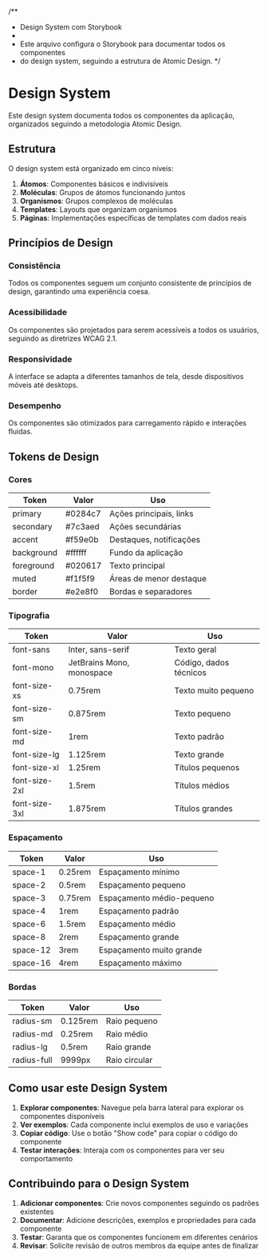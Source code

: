 /**
 * Design System com Storybook
 * 
 * Este arquivo configura o Storybook para documentar todos os componentes
 * do design system, seguindo a estrutura de Atomic Design.
 */


<Meta title="Design System/Introdução" />

# Design System

Este design system documenta todos os componentes da aplicação, organizados seguindo a metodologia Atomic Design.

## Estrutura

O design system está organizado em cinco níveis:

1. **Átomos**: Componentes básicos e indivisíveis
2. **Moléculas**: Grupos de átomos funcionando juntos
3. **Organismos**: Grupos complexos de moléculas
4. **Templates**: Layouts que organizam organismos
5. **Páginas**: Implementações específicas de templates com dados reais

## Princípios de Design

### Consistência
Todos os componentes seguem um conjunto consistente de princípios de design, garantindo uma experiência coesa.

### Acessibilidade
Os componentes são projetados para serem acessíveis a todos os usuários, seguindo as diretrizes WCAG 2.1.

### Responsividade
A interface se adapta a diferentes tamanhos de tela, desde dispositivos móveis até desktops.

### Desempenho
Os componentes são otimizados para carregamento rápido e interações fluidas.

## Tokens de Design

### Cores

| Token | Valor | Uso |
|-------|-------|-----|
| primary | #0284c7 | Ações principais, links |
| secondary | #7c3aed | Ações secundárias |
| accent | #f59e0b | Destaques, notificações |
| background | #ffffff | Fundo da aplicação |
| foreground | #020617 | Texto principal |
| muted | #f1f5f9 | Áreas de menor destaque |
| border | #e2e8f0 | Bordas e separadores |

### Tipografia

| Token | Valor | Uso |
|-------|-------|-----|
| font-sans | Inter, sans-serif | Texto geral |
| font-mono | JetBrains Mono, monospace | Código, dados técnicos |
| font-size-xs | 0.75rem | Texto muito pequeno |
| font-size-sm | 0.875rem | Texto pequeno |
| font-size-md | 1rem | Texto padrão |
| font-size-lg | 1.125rem | Texto grande |
| font-size-xl | 1.25rem | Títulos pequenos |
| font-size-2xl | 1.5rem | Títulos médios |
| font-size-3xl | 1.875rem | Títulos grandes |

### Espaçamento

| Token | Valor | Uso |
|-------|-------|-----|
| space-1 | 0.25rem | Espaçamento mínimo |
| space-2 | 0.5rem | Espaçamento pequeno |
| space-3 | 0.75rem | Espaçamento médio-pequeno |
| space-4 | 1rem | Espaçamento padrão |
| space-6 | 1.5rem | Espaçamento médio |
| space-8 | 2rem | Espaçamento grande |
| space-12 | 3rem | Espaçamento muito grande |
| space-16 | 4rem | Espaçamento máximo |

### Bordas

| Token | Valor | Uso |
|-------|-------|-----|
| radius-sm | 0.125rem | Raio pequeno |
| radius-md | 0.25rem | Raio médio |
| radius-lg | 0.5rem | Raio grande |
| radius-full | 9999px | Raio circular |

## Como usar este Design System

1. **Explorar componentes**: Navegue pela barra lateral para explorar os componentes disponíveis
2. **Ver exemplos**: Cada componente inclui exemplos de uso e variações
3. **Copiar código**: Use o botão "Show code" para copiar o código do componente
4. **Testar interações**: Interaja com os componentes para ver seu comportamento

## Contribuindo para o Design System

1. **Adicionar componentes**: Crie novos componentes seguindo os padrões existentes
2. **Documentar**: Adicione descrições, exemplos e propriedades para cada componente
3. **Testar**: Garanta que os componentes funcionem em diferentes cenários
4. **Revisar**: Solicite revisão de outros membros da equipe antes de finalizar

